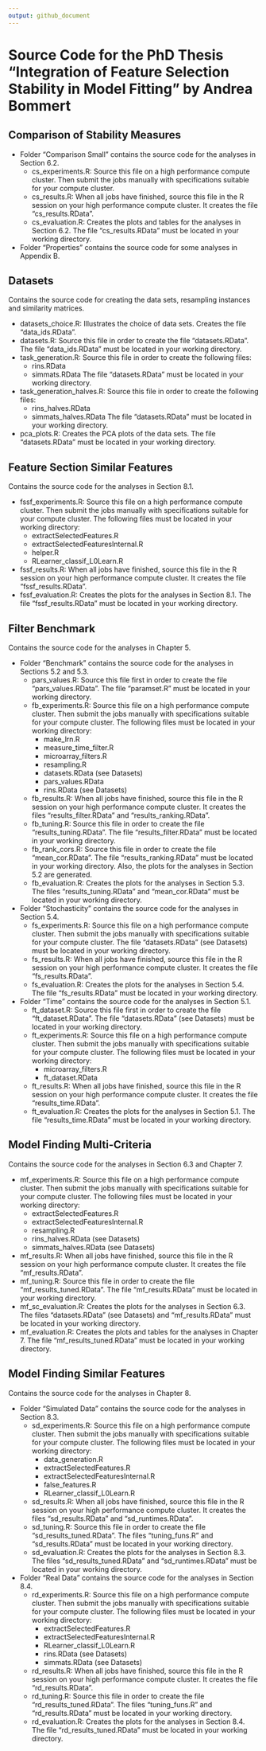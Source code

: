 ```yaml
---
output: github_document
---
```


# Source Code for the PhD Thesis "Integration of Feature Selection Stability in Model Fitting" by Andrea Bommert

## Comparison of Stability Measures
- Folder "Comparison Small" contains the source code for the analyses in Section 6.2.
	- cs_experiments.R: Source this file on a high performance compute cluster. Then submit the jobs manually with specifications suitable for your compute cluster.
	- cs_results.R: When all jobs have finished, source this file in the R session on your high performance compute cluster. It creates the file "cs_results.RData".
	- cs_evaluation.R: Creates the plots and tables for the analyses in Section 6.2. The file "cs_results.RData" must be located in your working directory.
- Folder "Properties" contains the source code for some analyses in Appendix B.


## Datasets
Contains the source code for creating the data sets, resampling instances and similarity matrices.

- datasets_choice.R: Illustrates the choice of data sets. Creates the file "data_ids.RData".
- datasets.R: Source this file in order to create the file "datasets.RData". The file "data_ids.RData" must be located in your working directory.
- task_generation.R: Source this file in order to create the following files:
	- rins.RData
	- simmats.RData
  The file "datasets.RData" must be located in your working directory.
- task_generation_halves.R: Source this file in order to create the following files:
	- rins_halves.RData
	- simmats_halves.RData
  The file "datasets.RData" must be located in your working directory.
- pca_plots.R: Creates the PCA plots of the data sets. The file "datasets.RData" must be located in your working directory.


## Feature Section Similar Features
Contains the source code for the analyses in Section 8.1.

- fssf_experiments.R: Source this file on a high performance compute cluster. Then submit the jobs manually with specifications suitable for your compute cluster. The following files must be located in your working directory:
	- extractSelectedFeatures.R
	- extractSelectedFeaturesInternal.R
	- helper.R
	- RLearner_classif_L0Learn.R
- fssf_results.R: When all jobs have finished, source this file in the R session on your high performance compute cluster. It creates the file "fssf_results.RData".
- fssf_evaluation.R: Creates the plots for the analyses in Section 8.1. The file "fssf_results.RData" must be located in your working directory.


## Filter Benchmark
Contains the source code for the analyses in Chapter 5.

- Folder "Benchmark" contains the source code for the analyses in Sections 5.2 and 5.3.
	- pars_values.R: Source this file first in order to create the file "pars_values.RData". The file "paramset.R" must be located in your working directory.
	- fb_experiments.R: Source this file on a high performance compute cluster. Then submit the jobs manually with specifications suitable for your compute cluster. The following files must be located in your working directory: 
		- make_lrn.R
		- measure_time_filter.R
		- microarray_filters.R
		- resampling.R
		- datasets.RData (see Datasets)
		- pars_values.RData
		- rins.RData (see Datasets)
	- fb_results.R: When all jobs have finished, source this file in the R session on your high performance compute cluster. It creates the files "results_filter.RData" and "results_ranking.RData".
	- fb_tuning.R: Source this file in order to create the file "results_tuning.RData". The file "results_filter.RData" must be located in your working directory.
	- fb_rank_cors.R: Source this file in order to create the file "mean_cor.RData". The file "results_ranking.RData" must be located in your working directory. Also, the plots for the analyses in Section 5.2 are generated.
	- fb_evaluation.R: Creates the plots for the analyses in Section 5.3. The files "results_tuning.RData" and "mean_cor.RData" must be located in your working directory.
- Folder "Stochasticity" contains the source code for the analyses in Section 5.4.
	- fs_experiments.R: Source this file on a high performance compute cluster. Then submit the jobs manually with specifications suitable for your compute cluster. The file "datasets.RData" (see Datasets) must be located in your working directory.
	- fs_results.R: When all jobs have finished, source this file in the R session on your high performance compute cluster. It creates the file "fs_results.RData".
	- fs_evaluation.R: Creates the plots for the analyses in Section 5.4. The file "fs_results.RData" must be located in your working directory.
- Folder "Time" contains the source code for the analyses in Section 5.1.
	- ft_dataset.R: Source this file first in order to create the file "ft_dataset.RData". The file "datasets.RData" (see Datasets) must be located in your working directory.
	- ft_experiments.R: Source this file on a high performance compute cluster. Then submit the jobs manually with specifications suitable for your compute cluster. The following files must be located in your working directory:
		- microarray_filters.R
		- ft_dataset.RData
	- ft_results.R: When all jobs have finished, source this file in the R session on your high performance compute cluster. It creates the file "results_time.RData".
	- ft_evaluation.R: Creates the plots for the analyses in Section 5.1. The file "results_time.RData" must be located in your working directory.


## Model Finding Multi-Criteria
Contains the source code for the analyses in Section 6.3 and Chapter 7.

- mf_experiments.R: Source this file on a high performance compute cluster. Then submit the jobs manually with specifications suitable for your compute cluster. The following files must be located in your working directory:
	- extractSelectedFeatures.R
	- extractSelectedFeaturesInternal.R
	- resampling.R
	- rins_halves.RData (see Datasets)
	- simmats_halves.RData (see Datasets)
- mf_results.R: When all jobs have finished, source this file in the R session on your high performance compute cluster. It creates the file "mf_results.RData".
- mf_tuning.R: Source this file in order to create the file "mf_results_tuned.RData". The file "mf_results.RData" must be located in your working directory.
- mf_sc_evaluation.R: Creates the plots for the analyses in Section 6.3. The files "datasets.RData" (see Datasets) and "mf_results.RData" must be located in your working directory.
- mf_evaluation.R: Creates the plots and tables for the analyses in Chapter 7. The file "mf_results_tuned.RData" must be located in your working directory.


## Model Finding Similar Features
Contains the source code for the analyses in Chapter 8.

- Folder "Simulated Data" contains the source code for the analyses in Section 8.3.
	- sd_experiments.R: Source this file on a high performance compute cluster. Then submit the jobs manually with specifications suitable for your compute cluster. The following files must be located in your working directory:
		- data_generation.R
		- extractSelectedFeatures.R
		- extractSelectedFeaturesInternal.R
		- false_features.R
		- RLearner_classif_L0Learn.R
	- sd_results.R: When all jobs have finished, source this file in the R session on your high performance compute cluster. It creates the files "sd_results.RData" and "sd_runtimes.RData".
	- sd_tuning.R: Source this file in order to create the file "sd_results_tuned.RData". The files "tuning_funs.R" and "sd_results.RData" must be located in your working directory.
	- sd_evaluation.R: Creates the plots for the analyses in Section 8.3. The files "sd_results_tuned.RData" and "sd_runtimes.RData" must be located in your working directory.	
- Folder "Real Data" contains the source code for the analyses in Section 8.4.
	- rd_experiments.R: Source this file on a high performance compute cluster. Then submit the jobs manually with specifications suitable for your compute cluster. The following files must be located in your working directory:
		- extractSelectedFeatures.R
		- extractSelectedFeaturesInternal.R
		- RLearner_classif_L0Learn.R
		- rins.RData (see Datasets)
		- simmats.RData (see Datasets)
	- rd_results.R: When all jobs have finished, source this file in the R session on your high performance compute cluster. It creates the file "rd_results.RData".
	- rd_tuning.R: Source this file in order to create the file "rd_results_tuned.RData". The files "tuning_funs.R" and "rd_results.RData" must be located in your working directory.
	- rd_evaluation.R: Creates the plots for the analyses in Section 8.4. The file "rd_results_tuned.RData" must be located in your working directory.
